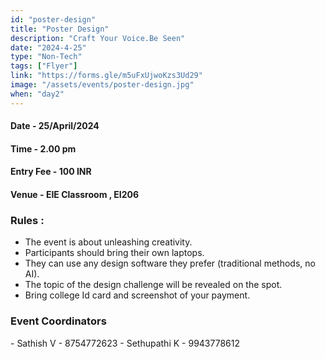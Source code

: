 ```yaml
---
id: "poster-design"
title: "Poster Design"
description: "Craft Your Voice.Be Seen"
date: "2024-4-25"
type: "Non-Tech" 
tags: ["Flyer"]
link: "https://forms.gle/m5uFxUjwoKzs3Ud29"
image: "/assets/events/poster-design.jpg"
when: "day2"
---
```


<h4>Date - 25/April/2024</h4>
<h4>Time - 2.00 pm</h4>
<h4>Entry Fee - 100 INR </h4>
<h4>Venue - EIE Classroom , EI206</h4>
<h3>Rules :</h3>

- The event is about unleashing creativity.
- Participants should bring their own laptops.
- They can use any design software they prefer (traditional methods, no AI).
- The topic of the design challenge will be revealed on the spot.
- Bring college Id card and screenshot of your payment.


<h3>Event Coordinators</h3>
- Sathish V - 8754772623
- Sethupathi K - 9943778612
